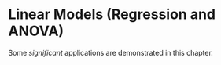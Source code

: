 # Linear Models (Regression and ANOVA)

Some _significant_ applications are demonstrated in this chapter.
